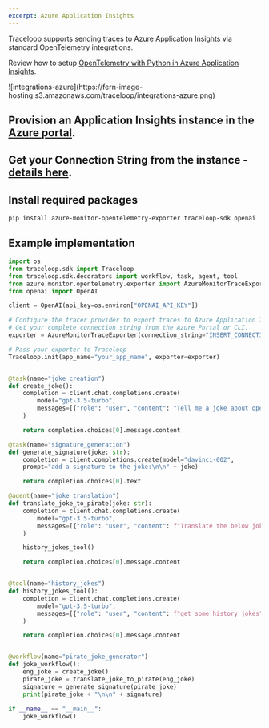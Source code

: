 ```yaml
---
excerpt: Azure Application Insights
---
```


Traceloop supports sending traces to Azure Application Insights via standard OpenTelemetry integrations.

Review how to setup [OpenTelemetry with Python in Azure Application Insights](https://learn.microsoft.com/en-us/azure/azure-monitor/app/opentelemetry-enable?tabs=python).

<Frame>
![integrations-azure](https://fern-image-hosting.s3.amazonaws.com/traceloop/integrations-azure.png)
</Frame>

## Provision an Application Insights instance in the [Azure portal](https://portal.azure.com/).

## Get your Connection String from the instance - [details here](https://learn.microsoft.com/en-us/azure/azure-monitor/app/sdk-connection-string?tabs=python).

## Install required packages

`pip install azure-monitor-opentelemetry-exporter traceloop-sdk openai`

## Example implementation

```python
import os
from traceloop.sdk import Traceloop
from traceloop.sdk.decorators import workflow, task, agent, tool
from azure.monitor.opentelemetry.exporter import AzureMonitorTraceExporter
from openai import OpenAI

client = OpenAI(api_key=os.environ["OPENAI_API_KEY"])

# Configure the tracer provider to export traces to Azure Application Insights.
# Get your complete connection string from the Azure Portal or CLI.
exporter = AzureMonitorTraceExporter(connection_string="INSERT_CONNECTION_STRING_HERE")

# Pass your exporter to Traceloop
Traceloop.init(app_name="your_app_name", exporter=exporter)


@task(name="joke_creation")
def create_joke():
    completion = client.chat.completions.create(
        model="gpt-3.5-turbo",
        messages=[{"role": "user", "content": "Tell me a joke about opentelemetry"}],
    )

    return completion.choices[0].message.content

@task(name="signature_generation")
def generate_signature(joke: str):
    completion = client.completions.create(model="davinci-002",
    prompt="add a signature to the joke:\n\n" + joke)

    return completion.choices[0].text

@agent(name="joke_translation")
def translate_joke_to_pirate(joke: str):
    completion = client.chat.completions.create(
        model="gpt-3.5-turbo",
        messages=[{"role": "user", "content": f"Translate the below joke to pirate-like english:\n\n{joke}"}],
    )

    history_jokes_tool()

    return completion.choices[0].message.content


@tool(name="history_jokes")
def history_jokes_tool():
    completion = client.chat.completions.create(
        model="gpt-3.5-turbo",
        messages=[{"role": "user", "content": f"get some history jokes"}],
    )

    return completion.choices[0].message.content


@workflow(name="pirate_joke_generator")
def joke_workflow():
    eng_joke = create_joke()
    pirate_joke = translate_joke_to_pirate(eng_joke)
    signature = generate_signature(pirate_joke)
    print(pirate_joke + "\n\n" + signature)
    
if __name__ == "__main__":
    joke_workflow()
```
